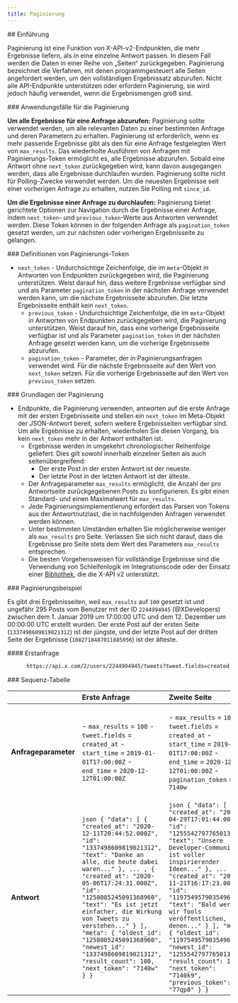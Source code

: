 ```yaml
---
title: Paginierung
---
```


<div id="introduction">
  ## Einführung
</div>

Paginierung ist eine Funktion von X-API-v2-Endpunkten, die mehr Ergebnisse liefern, als in eine einzelne Antwort passen. In diesem Fall werden die Daten in einer Reihe von „Seiten“ zurückgegeben. Paginierung bezeichnet die Verfahren, mit denen programmgesteuert alle Seiten angefordert werden, um den vollständigen Ergebnissatz abzurufen. Nicht alle API-Endpunkte unterstützen oder erfordern Paginierung, sie wird jedoch häufig verwendet, wenn die Ergebnismengen groß sind.

<div id="use-cases-for-pagination">
  ### Anwendungsfälle für die Paginierung
</div>

**Um alle Ergebnisse für eine Anfrage abzurufen:** Paginierung sollte verwendet werden, um alle relevanten Daten zu einer bestimmten Anfrage und deren Parametern zu erhalten. Paginierung ist erforderlich, wenn es mehr passende Ergebnisse gibt als den für eine Anfrage festgelegten Wert von `max_results`. Das wiederholte Ausführen von Anfragen mit Paginierungs-Token ermöglicht es, alle Ergebnisse abzurufen. Sobald eine Antwort ohne `next_token` zurückgegeben wird, kann davon ausgegangen werden, dass alle Ergebnisse durchlaufen wurden. Paginierung sollte nicht für Polling-Zwecke verwendet werden. Um die neuesten Ergebnisse seit einer vorherigen Anfrage zu erhalten, nutzen Sie Polling mit `since_id`.

**Um die Ergebnisse einer Anfrage zu durchlaufen:** Paginierung bietet gerichtete Optionen zur Navigation durch die Ergebnisse einer Anfrage, indem `next_token`- und `previous_token`-Werte aus Antworten verwendet werden. Diese Token können in der folgenden Anfrage als `pagination_token` gesetzt werden, um zur nächsten oder vorherigen Ergebnisseite zu gelangen.

<div id="pagination-token-definitions">
  ### Definitionen von Paginierungs-Token
</div>

- `next_token` - Undurchsichtige Zeichenfolge, die im `meta`-Objekt in Antworten von Endpunkten zurückgegeben wird, die Paginierung unterstützen. Weist darauf hin, dass weitere Ergebnisse verfügbar sind und als Parameter `pagination_token` in der nächsten Anfrage verwendet werden kann, um die nächste Ergebnisseite abzurufen. Die letzte Ergebnisseite enthält kein `next_token`.
  - `previous_token` - Undurchsichtige Zeichenfolge, die im `meta`-Objekt in Antworten von Endpunkten zurückgegeben wird, die Paginierung unterstützen. Weist darauf hin, dass eine vorherige Ergebnisseite verfügbar ist und als Parameter `pagination_token` in der nächsten Anfrage gesetzt werden kann, um die vorherige Ergebnisseite abzurufen.
  - `pagination_token` - Parameter, der in Paginierungsanfragen verwendet wird. Für die nächste Ergebnisseite auf den Wert von `next_token` setzen. Für die vorherige Ergebnisseite auf den Wert von `previous_token` setzen.

<div id="fundamentals-of-pagination">
  ### Grundlagen der Paginierung
</div>

- Endpunkte, die Paginierung verwenden, antworten auf die erste Anfrage mit der ersten Ergebnisseite und stellen ein `next_token` im Meta-Objekt der JSON-Antwort bereit, sofern weitere Ergebnisseiten verfügbar sind. Um alle Ergebnisse zu erhalten, wiederholen Sie diesen Vorgang, bis kein `next_token` mehr in der Antwort enthalten ist.
  - Ergebnisse werden in umgekehrt chronologischer Reihenfolge geliefert. Dies gilt sowohl innerhalb einzelner Seiten als auch seitenübergreifend:
    - Der erste Post in der ersten Antwort ist der neueste.
    - Der letzte Post in der letzten Antwort ist der älteste.
  - Der Anfrageparameter `max_results` ermöglicht, die Anzahl der pro Antwortseite zurückgegebenen Posts zu konfigurieren. Es gibt einen Standard- und einen Maximalwert für `max_results`.
  - Jede Paginierungsimplementierung erfordert das Parsen von Tokens aus der Antwortnutzlast, die in nachfolgenden Anfragen verwendet werden können.
  - Unter bestimmten Umständen erhalten Sie möglicherweise weniger als `max_results` pro Seite. Verlassen Sie sich nicht darauf, dass die Ergebnisse pro Seite stets dem Wert des Parameters `max_results` entsprechen.
  - Die besten Vorgehensweisen für vollständige Ergebnisse sind die Verwendung von Schleifenlogik im Integrationscode oder der Einsatz einer [Bibliothek](/de/x-api/tools-and-libraries/overview), die die X-API v2 unterstützt.

<div id="pagination-example">
  ### Paginierungsbeispiel
</div>

Es gibt drei Ergebnisseiten, weil `max_results` auf `100` gesetzt ist und ungefähr 295 Posts vom Benutzer mit der ID `2244994945` (@XDevelopers) zwischen dem 1. Januar 2019 um 17:00:00 UTC und dem 12. Dezember um 00:00:00 UTC erstellt wurden. Der erste Post auf der ersten Seite (`1337498609819021312`) ist der jüngste, und der letzte Post auf der dritten Seite der Ergebnisse (`1082718487011885056`) ist der älteste.

<div id="initial-request">
  #### Erstanfrage
</div>

```bash
      https://api.x.com/2/users/2244994945/tweets?tweet.fields=created_at&max_results=100&start_time=2019-01-01T17:00:00Z&end_time=2020-12-12T01:00:00Z
```

<div id="sequence-table">
  ### Sequenz-Tabelle
</div>

|             | **Erste Anfrage**                                                                                                                                                                                                                                                                                                                                                          | **Zweite Seite**                                                                                                                                                                                                                                                                                                                                                                            | **Dritte Seite**                                                                                                                                                                                                                                                                                                                                                                             | **Vierte Seite**                                                                                   |
|:-------------|:------------------------------------------------------------------------------------------------------------------------------------------------------------------------------------------------------------------------------------------------------------------------------------------------------------------------------------------------------------------------------|:----------------------------------------------------------------------------------------------------------------------------------------------------------------------------------------------------------------------------------------------------------------------------------------------------------------------------------------------------------------------------------------------|:----------------------------------------------------------------------------------------------------------------------------------------------------------------------------------------------------------------------------------------------------------------------------------------------------------------------------------------------------------------------------------------------|:---------------------------------------------------------------------------------------------------|
| **Anfrageparameter** | - `max_results` = `100`  - `tweet.fields` = `created_at`  - `start_time` = `2019-01-01T17:00:00Z`  - `end_time` = `2020-12-12T01:00:00Z`                                                                                                                                                                                                               | - `max_results` = `100`  - `tweet.fields` = `created_at`  - `start_time` = `2019-01-01T17:00:00Z`  - `end_time` = `2020-12-12T01:00:00Z`  - `pagination_token` = `7140w`                                                                                                                                                             | - `max_results` = `100`  - `tweet.fields` = `created_at`  - `start_time` = `2019-01-01T17:00:00Z`  - `end_time` = `2020-12-12T01:00:00Z`  - `pagination_token` = `7140k9`                                                                                                                                                             | - `max_results` = `100`  - `tweet.fields` = `created_at`  - `start_time` = `2019-01-01T17:00:00Z`  - `end_time` = `2020-12-12T01:00:00Z`  - `pagination_token` = `71408hi`                                   |
| **Antwort**          | `json { "data": [ { "created_at": "2020-12-11T20:44:52.000Z", "id": "1337498609819021312", "text": "Danke an alle, die heute dabei waren..." }, ... , { "created_at": "2020-05-06T17:24:31.000Z", "id": "1258085245091368960", "text": "Es ist jetzt einfacher, die Wirkung von Tweets zu verstehen..." } ], "meta": { "oldest_id": "1258085245091368960", "newest_id": "1337498609819021312", "result_count": 100, "next_token": "7140w" } } ` | `json { "data": [ { "created_at": "2020-04-29T17:01:44.000Z", "id": "1255542797765013504", "text": "Unsere Developer-Community ist voller inspirierender Ideen..." }, ... , { "created_at": "2019-11-21T16:17:23.000Z", "id": "1197549579035496449", "text": "Bald werden wir Tools veröffentlichen, mit denen..." } ], "meta": { "oldest_id": "1197549579035496449", "newest_id": "1255542797765013504", "result_count": 100, "next_token": "7140k9", "previous_token": "77qp8" } } ` | `json { "data": [ { "created_at": "2019-11-21T16:17:23.000Z", "id": "1197549578418941952", "text": "Wir wissen, dass manche, die sehr viele Antworten erhalten, möglicherweise..." }, ... , { "created_at": "2019-01-08T19:19:37.000Z", "id": "1082718487011885056", "text": "Updates für Grid-Einbettungen..." } ], "meta": { "oldest_id": "1082718487011885056", "newest_id": "1197549578418941952", "result_count": 95, "next_token": "71408hi", "previous_token": "77qplte" } } ` | `json { "meta": { "result_count": 0, "previous_token": "77qpw8l" } } ` || **Vorgehen für die nächste Anfrage** | Um die nächste Seite abzurufen, übernehmen Sie den Wert von `next_token` direkt aus der Antwort (`7140w`) und setzen Sie ihn als `pagination_token` für den nächsten Request.                                                                                                                                                          | Um weiterhin alle Ergebnisse zu erhalten: Übernehmen Sie den Wert von `next_token` direkt aus der Antwort (`7140k9`) und setzen Sie ihn als `pagination_token` für den nächsten Request.  Um zur vorherigen Seite zu wechseln: Übernehmen Sie den Wert von `previous_token` direkt aus der Antwort (`77qp8`) und setzen Sie ihn als `pagination_token` für den nächsten Request.             | Um weiterhin alle Ergebnisse zu erhalten: Übernehmen Sie den Wert von `next_token` direkt aus der Antwort (`71408hi`) und setzen Sie ihn als `pagination_token` für den nächsten Request.  Um zur vorherigen Seite zu wechseln: Übernehmen Sie den Wert von `previous_token` direkt aus der Antwort (`77qplte`) und setzen Sie ihn als `pagination_token` für den nächsten Request.             | Beachten Sie, dass kein `next_token` vorhanden ist. Dies bedeutet, dass alle Ergebnisse empfangen wurden.  Um zur vorherigen Seite zu wechseln: Übernehmen Sie den Wert von `previous_token` direkt aus der Antwort (`77qpw8l`) und setzen Sie ihn als `pagination_token` für den nächsten Request. |